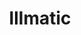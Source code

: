 ---
title: "Illmatic"
artist: "Nas"
releaseDate: 1994-04-19
rating: 9.5
spotifyLink: "https://open.spotify.com/album/3kEtdS2pH6hKcMU9Wioob1"
imageUrl: "https://is1-ssl.mzstatic.com/image/thumb/Music125/v4/e8/13/50/e813500d-51cd-6c37-c405-53a668cbde97/886444072496.jpg/600x600bb.jpg"
genre: ["East Coast Hip-Hop", "Boom Bap", "Conscious Hip-Hop"]
---